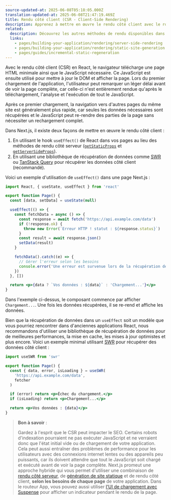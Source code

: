 ```yaml
---
source-updated-at: 2025-06-08T05:18:05.000Z
translation-updated-at: 2025-06-08T21:47:19.469Z
title: Rendu côté client (CSR - Client-Side Rendering)
description: Apprenez à mettre en œuvre le rendu côté client avec le routeur Pages.
related:
  description: Découvrez les autres méthodes de rendu disponibles dans Next.js.
  links:
    - pages/building-your-application/rendering/server-side-rendering
    - pages/building-your-application/rendering/static-site-generation
    - pages/guides/incremental-static-regeneration
---
```


Avec le rendu côté client (CSR) en React, le navigateur télécharge une page HTML minimale ainsi que le JavaScript nécessaire. Ce JavaScript est ensuite utilisé pour mettre à jour le DOM et afficher la page. Lors du premier chargement de l'application, l'utilisateur peut remarquer un léger délai avant de voir la page complète, car celle-ci n'est entièrement rendue qu'après le téléchargement, l'analyse et l'exécution de tout le JavaScript.

Après ce premier chargement, la navigation vers d'autres pages du même site est généralement plus rapide, car seules les données nécessaires sont récupérées et le JavaScript peut re-rendre des parties de la page sans nécessiter un rechargement complet.

Dans Next.js, il existe deux façons de mettre en œuvre le rendu côté client :

1. En utilisant le hook `useEffect()` de React dans vos pages au lieu des méthodes de rendu côté serveur ([`getStaticProps`](/docs/pages/building-your-application/data-fetching/get-static-props) et [`getServerSideProps`](/docs/pages/building-your-application/data-fetching/get-server-side-props)).
2. En utilisant une bibliothèque de récupération de données comme [SWR](https://swr.vercel.app/) ou [TanStack Query](https://tanstack.com/query/latest/) pour récupérer les données côté client (recommandé).

Voici un exemple d'utilisation de `useEffect()` dans une page Next.js :

```jsx filename="pages/index.js"
import React, { useState, useEffect } from 'react'

export function Page() {
  const [data, setData] = useState(null)

  useEffect(() => {
    const fetchData = async () => {
      const response = await fetch('https://api.example.com/data')
      if (!response.ok) {
        throw new Error(`Erreur HTTP ! statut : ${response.status}`)
      }
      const result = await response.json()
      setData(result)
    }

    fetchData().catch((e) => {
      // Gérer l'erreur selon les besoins
      console.error('Une erreur est survenue lors de la récupération des données : ', e)
    })
  }, [])

  return <p>{data ? `Vos données : ${data}` : 'Chargement...'}</p>
}
```

Dans l'exemple ci-dessus, le composant commence par afficher `Chargement...`. Une fois les données récupérées, il se re-rend et affiche les données.

Bien que la récupération de données dans un `useEffect` soit un modèle que vous pourriez rencontrer dans d'anciennes applications React, nous recommandons d'utiliser une bibliothèque de récupération de données pour de meilleures performances, la mise en cache, les mises à jour optimistes et plus encore. Voici un exemple minimal utilisant [SWR](https://swr.vercel.app/) pour récupérer des données côté client :

```jsx filename="pages/index.js"
import useSWR from 'swr'

export function Page() {
  const { data, error, isLoading } = useSWR(
    'https://api.example.com/data',
    fetcher
  )

  if (error) return <p>Échec du chargement.</p>
  if (isLoading) return <p>Chargement...</p>

  return <p>Vos données : {data}</p>
}
```

> **Bon à savoir** :
>
> Gardez à l'esprit que le CSR peut impacter le SEO. Certains robots d'indexation pourraient ne pas exécuter JavaScript et ne verraient donc que l'état initial vide ou de chargement de votre application. Cela peut aussi entraîner des problèmes de performance pour les utilisateurs avec des connexions internet lentes ou des appareils peu puissants, car ils doivent attendre que tout le JavaScript soit chargé et exécuté avant de voir la page complète. Next.js promeut une approche hybride qui vous permet d'utiliser une combinaison de [rendu côté serveur](/docs/pages/building-your-application/rendering/server-side-rendering), de [génération de site statique](/docs/pages/building-your-application/rendering/static-site-generation) et de rendu côté client, **selon les besoins de chaque page** de votre application. Dans le routeur App, vous pouvez aussi utiliser [l'UI de chargement avec Suspense](/docs/app/api-reference/file-conventions/loading) pour afficher un indicateur pendant le rendu de la page.